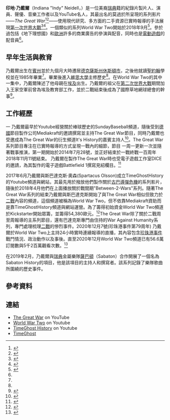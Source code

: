 {{Infobox person
| name = 印地·乃戴爾<br>Indy Neidell
| image = Indy Neidell, portrait, smiling (cropped) (2018).png
| alt = Neidell smiling against a red curtain, facing right
| nationality ={{SWE}} 
| birth_name = Indiana Neidell
| birth_date = 1967年9月28日
| birth_place = {{USA}}賓州<ref>{{Cite web |url=https://www.youtube.com/watch?v=eFqExXJSwRw |title="Interview with Indy Neidell I THE GREAT WAR - Special" |access-date=2020-12-20 |archive-date=2020-12-22 |archive-url=https://web.archive.org/web/20201222194757/https://www.youtube.com/watch?v=eFqExXJSwRw |dead-url=no }}</ref>
| death_date = 
| death_place = 
| education = [[維斯理楊大學|維斯理楊大學]]
| occupation = 演員、紀錄片主持人、作家、YouTube名人
| years_active = 
| home_town = 美國[[德克薩斯州|德克薩斯州]][[休士頓|休士頓]]
| spouse = 
| children = 
| website = 
}}
'''印地·乃戴爾'''（Indiana "Indy" Neidell，{{bd|1967年|9月28日}}）是一位美裔[[瑞典|瑞典]]籍的紀錄片製片人、演員、聲優、音樂工作者以及YouTube名人，其最出名的莫過於所呈現的系列影片——''The Great War''<ref>{{Cite web|title=The Great War - YouTube|url=https://www.youtube.com/user/TheGreatWar|accessdate=2020-12-01|work=www.youtube.com|archive-date=2016-08-18|archive-url=https://web.archive.org/web/20160818204509/https://www.youtube.com/user/TheGreatWar|dead-url=no}}</ref><ref name=":0">{{Cite book|chapter=Digital Story Telling auf YouTube – Werkstattbericht von „The Great War“|title=Geschichte auf YouTube|url=http://dx.doi.org/10.1515/9783110599497-009|publisher=De Gruyter Oldenbourg|date=2019-12-31|isbn=978-3-11-059949-7|pages=177–190}}</ref>——使用現代研究、多方面的二手資源已實時報導的手法展現[[第一次世界大战|第一次世界大戰]]<ref>{{Cite journal|title=Cheney, Richard Bruce, (born 30 Jan. 1941), Vice-President of the United States of America, 2001–09|url=http://dx.doi.org/10.1093/ww/9780199540884.013.10743|date=2007-12-01|journal=Who's Who|publisher=Oxford University Press}}</ref><ref>{{Cite book|chapter=One Story, Week by Week|title=Reality Radio, Second Edition|url=http://dx.doi.org/10.5149/northcarolina/9781469633138.003.0008|publisher=University of North Carolina Press|date=2017-02-13|isbn=978-1-4696-3313-8|first=Sarah|last=Koenig|first2=Julie|last2=Snyder}}</ref>。一個類似的系列World War Two開始於2018年9月<ref>{{Cite web|title=World War Two|url=https://www.youtube.com/channel/UCP1AejCL4DA7jYkZAELRhHQ|accessdate=2020-12-01|author=|date=|format=|work=|publisher=|language=|archive-date=2021-02-13|archive-url=https://web.archive.org/web/20210213173615/https://www.youtube.com/channel/UCP1AejCL4DA7jYkZAELRhHQ|dead-url=no}}</ref>。參於過包括《地下理想國》和[[歐洲|歐洲]]許多的商業廣告的參演與配音，同時也是[[電動遊戲|電動遊戲]]的配音員<ref name=":0" />。

== 早年生活與教育 ==
乃戴爾出生在[[宾夕法尼亚州|賓州]]並於九個月大時遷居[[德克薩斯州|德克薩斯州]][[休斯頓市|休斯頓市]]，之後他就讀[[聖約翰|聖約翰]]學校並在1985年畢業<ref name=":0" />。畢業後進入[[維思大學|維思大學]]主修歷史<ref name=":0" />。在World War Two的其中一集中，乃戴爾陳述了他母親在[[埃及|埃及]]出生。乃戴爾的祖父在[[第二次世界大战|第二次世界大戰]]期間加入王家空軍前曾為埃及教育部工作，並於二戰結束後成為了國際草地網球總會的幹事<ref>{{Cite book|chapter=The Suomussalmi Factor:|title=The Hundred Day Winter War|url=http://dx.doi.org/10.2307/j.ctvzsmd6b.10|publisher=University Press of Kansas|date=2020-04-02|isbn=978-0-7006-2886-5|pages=175–207}}</ref>。

== 工作經歷 ==
一	乃戴爾最早於Youtube經營關於棒球歷史的SundayBaseball頻道，隨後受到[[德國|德國]]節目製作公司Mediakraft的邀請撰寫並主持The Great War節目，同時乃戴爾也受邀成為The Great War的衍生頻道It's History的嘉賓主持人<ref>{{Cite web|title=Houstonian hosts 'Great War' series on Youtube|url=https://www.houstonchronicle.com/life/article/Houstonian-hosts-Great-War-series-on-Youtube-5733786.php|accessdate=2020-12-05|author=Steven Brown|date=September 4, 2014|format=|publisher=|language=|archive-date=2021-01-22|archive-url=https://web.archive.org/web/20210122061022/https://www.houstonchronicle.com/life/article/Houstonian-hosts-Great-War-series-on-Youtube-5733786.php|dead-url=no}}</ref>。The Great War系列節目專注在已實時報導的方式呈現一戰內的細節，節目 一周一更新一次並隨著戰事推演，第一期開始於2014年7月28號，並正好結束於一戰終戰一百周年2018年11月11號結束。 乃戴爾在製作The Great War時也受電子遊戲工作室DICE的邀請，為其製作的電子遊戲Battlefield 1撰寫見紹欄目。<ref>{{Cite web|title=Our Contribution To Battlefield 1 I THE GREAT WAR - YouTube|url=https://www.youtube.com/watch?v=Shmmza-lWY0|accessdate=2020-12-06|work=www.youtube.com|archive-date=2020-11-21|archive-url=https://web.archive.org/web/20201121042823/https://www.youtube.com/watch?v=Shmmza-lWY0|dead-url=no}}</ref>

2017年6月乃戴爾與斯巴達克斯·奧森(Spartacus Olsson)成立TimeGhostHistory的Youtube頻道與網站，其最先用於撥放他們製作關於[[古巴导弹危机|古巴導彈危機]]的系列影片，隨後於2018年4月他們在上面播放關於戰間期"Between-2-Wars"系列。隨著The Great War系列的結束乃戴爾與斯巴達克斯開始了與The Great War相似但致力於[[二戰|二戰]]內容的頻道，這個頻道被稱為World War Two，但不依靠Mediakraft資助而是靠TimeGhostHistory頻道與網站運營。為了籌得初始資金World War Two頻道於Kickstarter開始眾籌，並籌得54,380歐元。<ref>{{Cite web|title=TimeGhost - Online Historical Documentaries & WWII Coop|url=https://www.kickstarter.com/projects/2098921477/timeghost-online-historical-documentaries|accessdate=2020-12-06|work=Kickstarter|language=zh|archive-date=2020-11-09|archive-url=https://web.archive.org/web/20201109003246/https://www.kickstarter.com/projects/2098921477/timeghost-online-historical-documentaries|dead-url=no}}</ref>The Great War除了關於二戰周至周報導的主系列節目，還有巴達克斯專門由住持的War Against Humanity系列，專門處理梳理[[二戰|二戰]]的慘烈事件。2020年12月7號(珍珠港事件第79周年) 乃戴爾於World War Two上主持24小時實時連續報導的直播，其內容包含[[珍珠港事件|珍珠港事件]]戰鬥情況、政治動作以及事後。直至2020年12月World War Two頻道已有56.6萬訂閱數與5千2百萬觀看次數。<ref>{{Cite web|title=World War Two - YouTube|url=https://www.youtube.com/c/WorldWarTwo/about|accessdate=2020-12-06|work=www.youtube.com|archive-date=2022-01-08|archive-url=https://web.archive.org/web/20220108104045/https://www.youtube.com/c/WorldWarTwo/about|dead-url=no}}</ref>

在2019年2月，乃戴爾與[[瑞典|瑞典]]金屬樂隊[[薩巴頓|薩巴頓]]（Sabaton）合作開展了一個名為Sabaton History的項目，他是該項目的主持人和撰寫者。該系列記錄了樂隊歌曲所圍繞的歷史事件。

== 參考資料 ==
{{reflist}}

== 連結 ==

* [https://www.youtube.com/user/TheGreatWar The Great War]{{Wayback|url=https://www.youtube.com/user/TheGreatWar |date=20160818204509 }} on YouTube
* [https://www.youtube.com/c/WorldWarTwo/featured World War Two] {{Wayback|url=https://www.youtube.com/c/WorldWarTwo/featured |date=20201207214014 }} on Youtube
* [https://www.youtube.com/channel/UCLfMmOriSyPbd5JhHpnj4Ng TimeGhost History] {{Wayback|url=https://www.youtube.com/channel/UCLfMmOriSyPbd5JhHpnj4Ng |date=20210213173656 }} on Youtube
* [https://community.timeghost.tv/ TimeGhost] {{Wayback|url=https://community.timeghost.tv/ |date=20210114190707 }}